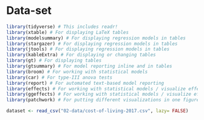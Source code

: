 # Data-set
```r
library(tidyverse) # This includes readr!
library(xtable) # For displaying LaTeX tables
library(modelsummary) # For displaying regression models in tables
library(stargazer) # For displaying regression models in tables
library(jtools) # For displaying regression models in tables
library(kableExtra) # For displaying or changing tables
library(gt) # For displaying tables
library(gtsummary) # For model reporting inline and in tables
library(broom) # For working with statistical models
library(car) # For type-III anova tests
library(report) # For automated text-based model reporting
library(effects) # For working with statistical models / visualize effects
library(ggeffects) # For working with statistical models / visualize effects
library(patchwork) # For putting different visualizations in one figure

dataset <- read_csv("02-data/cost-of-living-2017.csv", lazy= FALSE)
```
